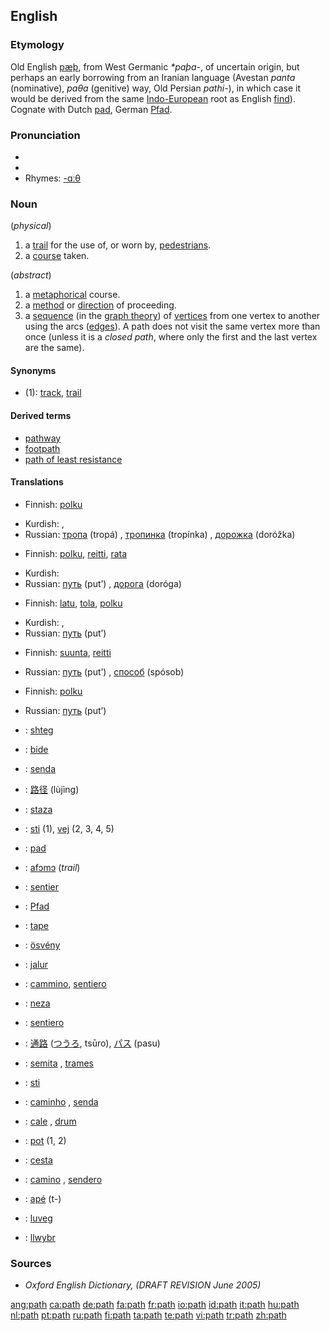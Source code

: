 ==English==

===Etymology===
Old English [[pæþ]], from West Germanic ''*paþa-'', of uncertain origin, but perhaps an early borrowing from an Iranian language (Avestan ''pɑntɑ'' (nominative), ''pɑθɑ'' (genitive) way, Old Persian ''pɑthi-''), in which case it would be derived from the same [[Indo-European]] root as English [[find]]).  Cognate with Dutch [[pad#Dutch|pad]], German [[Pfad]].

===Pronunciation===
*{{IPA|/pæθ/}}
*{{audio|en-us-path.ogg|Audio (US)}}
*Rhymes: [[Rhymes:English:-ɑːθ|-ɑːθ]]

===Noun===
{{en-noun}}

(''physical'')

# a [[trail]] for the use of, or worn by, [[pedestrian]]s.
# a [[course]] taken.

(''abstract'')
# a [[metaphorical]] course.
# a [[method]] or [[direction]] of proceeding.
# a [[sequence]] (in the [[graph theory]]) of [[vertex|vertices]] from one vertex to another using the arcs ([[edge|edges]]). A path does not visit the same vertex more than once (unless it is a ''closed path'', where only the first and the last vertex are the same).

====Synonyms====
*(1): [[track]], [[trail]]

====Derived terms====
*[[pathway]]
*[[footpath]]
*[[path of least resistance]]

====Translations====
{{trans-top|a trail for the use of, or worn by, pedestrians}}
*Finnish: [[polku]]
{{trans-mid}}
*Kurdish: {{KUchar|[[ڕێ]]}}, {{KUchar|[[ڕێگه‌]]}}
*Russian: [[тропа]] (tropá) {{f}}, [[тропинка]] (tropínka) {{f}}, [[дорожка]] (doróžka) {{f}}
{{trans-bottom}}

{{trans-top|a course taken}}
*Finnish: [[polku]], [[reitti]], [[rata]]
{{trans-mid}}
*Kurdish: {{KUchar|[[ڕێ]]}}
*Russian: [[путь]] (put’) {{m}}, [[дорога]] (doróga) {{f}}
{{trans-bottom}}

{{trans-top|a metaphorical course}}
*Finnish: [[latu]],  [[tola]], [[polku]]
{{trans-mid}}
*Kurdish: {{KUchar|[[ڕێ]]}}, {{KUchar|[[ڕێباز]]}}
*Russian: [[путь]] (put’) {{m}}
{{trans-bottom}}

{{trans-top|a method or direction of proceeding}}
*Finnish: [[suunta]], [[reitti]]
{{trans-mid}}
*Russian: [[путь]] (put’) {{m}}, [[способ]] (spósob) {{m}}
{{trans-bottom}}

{{trans-top|a sequence of vertices from one vertex to another}}
*Finnish: [[polku]]
{{trans-mid}}
*Russian: [[путь]] (put’) {{m}}
{{trans-bottom}}

{{checktrans-top}}
*{{ttbc|Albanian}}: [[shteg]]
*{{ttbc|Basque}}: [[bide]]
*{{ttbc|Catalan}}: [[senda]] {{f}}
*{{ttbc|Chinese}}: [[路径]] (lùjìng)
*{{ttbc|Croatian}}: [[staza]] {{f}}
*{{ttbc|Danish}}: [[sti]] (1), [[vej]] (2, 3, 4, 5)
*{{ttbc|Dutch}}: [[pad]] {{n}}
*{{ttbc|Ewe}}: [[afɔmɔ]] {{n}} (''trail'')
*{{ttbc|French}}: [[sentier]] {{m}}
*{{ttbc|German}}: [[Pfad]] {{m}}
*{{ttbc|Guaraní}}: [[tape]]
*{{ttbc|Hungarian}}: [[ösvény]]
*{{ttbc|Indonesian}}: [[jalur]]
*{{ttbc|Interlingua}}: [[cammino]], [[sentiero]]
{{trans-mid}}
*{{ttbc|Isthmus Zapotec}}: [[neza]]
*{{ttbc|Italian}}: [[sentiero]] {{m}}
*{{ttbc|Japanese}}: [[通路]] ([[つうろ]], tsūro), [[パス]] (pasu)
*{{ttbc|Latin}}: [[semita]] {{f}}, [[trames]] {{m}}
*{{ttbc|Norwegian}}: [[sti]] {{m}}
*{{ttbc|Portuguese}}: [[caminho]] {{m}}, [[senda]] {{f}}
*{{ttbc|Romanian}}: [[cale]] {{f}}, [[drum]] {{n}}
*{{ttbc|Slovene}}: [[pot]] {{f}} (1, 2)
*{{ttbc|Slovak}}: [[cesta]] {{f}}
*{{ttbc|Spanish}}: [[camino]] {{m}}, [[sendero]] {{m}}
*{{ttbc|Tupinambá}}: [[apé]] (t-)
*{{ttbc|Volapük}}: [[luveg]]
*{{ttbc|Welsh}}: [[llwybr]] {{m}}
{{trans-bottom}}

===Sources===
{{rfc-header|Sources}}
*''Oxford English Dictionary, (DRAFT REVISION June 2005)''

[[ang:path]]
[[ca:path]]
[[de:path]]
[[fa:path]]
[[fr:path]]
[[io:path]]
[[id:path]]
[[it:path]]
[[hu:path]]
[[nl:path]]
[[pt:path]]
[[ru:path]]
[[fi:path]]
[[ta:path]]
[[te:path]]
[[vi:path]]
[[tr:path]]
[[zh:path]]
